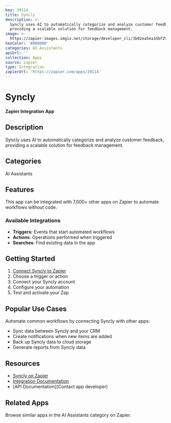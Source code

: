 ```yaml
---
key: 39114
title: Syncly
description: >-
  Syncly uses AI to automatically categorize and analyze customer feedback,
  providing a scalable solution for feedback management.
image: >-
  https://zapier-images.imgix.net/storage/developer_cli/3b02ea5ea16bf29cd0c55342b4844053_3.png?auto=format%2Ccompress&ixlib=python-3.0.0&q=50
hexColor: '#000000'
categories: AI Assistants
apiUrl: ''
collection: Apps
source: zapier
type: Integration
zapierUrl: 'https://zapier.com/apps/39114'
---
```

# Syncly

**Zapier Integration App**

## Description

Syncly uses AI to automatically categorize and analyze customer feedback, providing a scalable solution for feedback management.

## Categories

AI Assistants

## Features

This app can be integrated with 7,000+ other apps on Zapier to automate workflows without code.

### Available Integrations

- **Triggers**: Events that start automated workflows
- **Actions**: Operations performed when triggered
- **Searches**: Find existing data in the app

## Getting Started

1. [Connect Syncly to Zapier](https://zapier.com/apps/39114)
2. Choose a trigger or action
3. Connect your Syncly account
4. Configure your automation
5. Test and activate your Zap

## Popular Use Cases

Automate common workflows by connecting Syncly with other apps:

- Sync data between Syncly and your CRM
- Create notifications when new items are added
- Back up Syncly data to cloud storage
- Generate reports from Syncly data

## Resources

- [Syncly on Zapier](https://zapier.com/apps/39114)
- [Integration Documentation](https://zapier.com/apps/39114/integrations)
- [API Documentation](Contact app developer)

## Related Apps

Browse similar apps in the AI Assistants category on Zapier.
